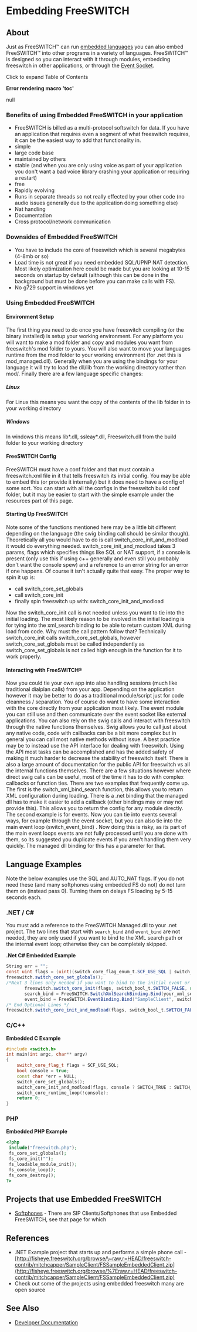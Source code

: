 
# Embedding FreeSWITCH 

 

## About

Just as FreeSWITCH™ can run [embedded languages](https://web.archive.org/web/20170201173729/https://wiki.freeswitch.org/wiki/Languages%5Ffor%5FCall%5FControl) you can also embed FreeSWITCH™ into other programs in a variety of languages. FreeSWITCH™ is designed so you can interact with it through modules, embedding freeswitch in other applications, or through the [Event Socket](https://wiki.freeswitch.org/wiki/Event%5FSocket "Event Socket").

Click to expand Table of Contents

**Error rendering macro 'toc'**

null

### Benefits of using Embedded FreeSWITCH in your application

* FreeSWITCH is billed as a multi-protocol softswitch for data. If you have an application that requires even a segment of what freeswitch requires, it can be the easiest way to add that functionality in.
* simple
* large code base
* maintained by others
* stable (and when you are only using voice as part of your application you don't want a bad voice library crashing your application or requiring a restart)
* free
* Rapidly evolving
* Runs in separate threads so not really effected by your other code (no audio issues generally due to the application doing something else)
* Nat handling
* Documentation
* Cross protocol/network communication

### Downsides of Embedded FreeSWITCH

* You have to include the core of freeswitch which is several megabytes (4-8mb or so)
* Load time is not great if you need embedded SQL/UPNP NAT detection. Most likely optimization here could be made but you are looking at 10-15 seconds on startup by default (although this can be done in the background but must be done before you can make calls with FS).
* No g729 support in windows yet

### Using Embedded FreeSWITCH

#### Environment Setup

The first thing you need to do once you have freeswitch compiling (or the binary installed) is setup your working environment. For any platform you will want to make a mod folder and copy and modules you want from freeswitch's mod folder to yours. You will also want to move your languages runtime from the mod folder to your working environment (for .net this is mod\_managed.dll). Generally when you are using the bindings for your language it will try to load the dll/lib from the working directory rather than mod/. Finally there are a few language specific changes:

##### Linux

For Linux this means you want the copy of the contents of the lib folder in to your working directory

##### Windows

In windows this means lib\*.dll, ssleay\*.dll, Freeswitch.dll from the build folder to your working directory

#### FreeSWITCH Config

FreeSWITCH must have a conf folder and that must contain a freeswitch.xml file in it that tells freeswitch its initial config. You may be able to embed this (or provide it internally) but it does need to have a config of some sort. You can start with all the configs in the freeswitch build conf folder, but it may be easier to start with the simple example under the resources part of this page.

#### Starting Up FreeSWITCH

Note some of the functions mentioned here may be a little bit different depending on the language (the swig binding call should be similar though). Theoretically all you would have to do is call switch\_core\_init\_and\_modload it would do everything needed. switch\_core\_init\_and\_modload takes 3 params, flags which specifies things like SQL or NAT support, if a console is present (only use this if using c++ generally and even still you probably don't want the console spew) and a reference to an error string for an error if one happens. Of course it isn't actually quite that easy. The proper way to spin it up is:

* call switch\_core\_set\_globals
* call switch\_core\_init
* finally spin freeswitch up with: switch\_core\_init\_and\_modload

Now the switch\_core\_init call is not needed unless you want to tie into the initial loading. The most likely reason to be involved in the initial loading is for tying into the xml\_search binding to be able to return custom XML during load from code. Why must the call pattern follow that? Technically switch\_core\_init calls switch\_core\_set\_globals, however switch\_core\_set\_globals must be called independently as switch\_core\_set\_globals is not called high enough in the function for it to work properly.

#### Interacting with FreeSWITCH®

Now you could tie your own app into also handling sessions (much like traditional dialplan calls) from your app. Depending on the application however it may be better to do as a traditional module/script just for code cleanness / separation. You of course do want to have some interaction with the core directly from your application most likely. The event module you can still use and then communicate over the event socket like external applications. You can also rely on the swig calls and interact with freeswitch through the native functions themselves. Swig allows you to call just about any native code, code with callbacks can be a bit more complex but in general you can call most native methods without issue. A best practice may be to instead use the API interface for dealing with freeswitch. Using the API most tasks can be accomplished and has the added safety of making it much harder to decrease the stability of freeswitch itself. There is also a large amount of documentation for the public API for freeswitch vs all the internal functions themselves. There are a few situations however where direct swig calls can be useful, most of the time it has to do with complex callbacks or function ties. There are two examples that frequently come up. The first is the switch\_xml\_bind\_search function, this allows you to return XML configuration during loading. There is a .net binding that the managed dll has to make it easier to add a callback (other bindings may or may not provide this). This allows you to return the config for any module directly. The second example is for events. Now you can tie into events several ways, for example through the event socket, but you can also tie into the main event loop (switch\_event\_bind) . Now doing this is risky, as its part of the main event loops events are not fully processed until you are done with them, so its suggested you duplicate events if you aren't handling them very quickly. The managed dll binding for this has a parameter for that.

## Language Examples

Note the below examples use the SQL and AUTO\_NAT flags. If you do not need these (and many softphones using embedded FS do not) do not turn them on (instead pass 0). Turning them on delays FS loading by 5-15 seconds each.

### .NET / C#

You must add a reference to the FreeSWITCH.Managed.dll to your .net project. The two lines that start with `search_bind` and `event_bind` are not needed, they are only used if you want to bind to the XML search path or the internal event loop; otherwise they can be completely skipped.

**.Net C# Embedded Example**

```csharp
String err = "";
const uint flags = (uint)(switch_core_flag_enum_t.SCF_USE_SQL | switch_core_flag_enum_t.SCF_USE_AUTO_NAT);
freeswitch.switch_core_set_globals();
/*Next 3 lines only needed if you want to bind to the initial event or xml config search loops */
       freeswitch.switch_core_init(flags, switch_bool_t.SWITCH_FALSE, ref err);		
       search_bind = FreeSWITCH.SwitchXmlSearchBinding.Bind(your_xml_search_func, switch_xml_section_enum_t.SWITCH_XML_SECTION_CONFIG);
       event_bind = FreeSWITCH.EventBinding.Bind("SampleClient", switch_event_types_t.SWITCH_EVENT_ALL, null, your_event_handler_func, true);
/* End Optional Lines */
freeswitch.switch_core_init_and_modload(flags, switch_bool_t.SWITCH_FALSE, ref err);
```
  
  
### C/C++

**Embedded C Example**

```cpp
#include <switch.h>
int main(int argc, char** argv)
{
	switch_core_flag_t flags = SCF_USE_SQL;
	bool console = true;
	const char *err = NULL; 	
	switch_core_set_globals();	
	switch_core_init_and_modload(flags, console ? SWITCH_TRUE : SWITCH_FALSE, &err);
	switch_core_runtime_loop(!console);	
	return 0;
}
```

### PHP

**Embedded PHP Example**

```php
<?php
 include("freeswitch.php");
 fs_core_set_globals();
 fs_core_init("");
 fs_loadable_module_init();
 fs_console_loop();
 fs_core_destroy();
?>
```

  
## Projects that use Embedded FreeSWITCH

* [Softphones](https://wiki.freeswitch.org/wiki/Softphones "Softphones") \- There are SIP Clients/Softphones that use Embedded FreeSWITCH, see that page for which

## References

* .NET Example project that starts up and performs a simple phone call - [http://fisheye.freeswitch.org/browse/\~raw,r=HEAD/freeswitch-contrib/mitchcapper/SampleClient/FSSampleEmbeddedClient.zip](http://fisheye.freeswitch.org/browse/%7Eraw,r=HEAD/freeswitch-contrib/mitchcapper/SampleClient/FSSampleEmbeddedClient.zip)
* Check out some of the projects using embedded freeswitch many are open source

## See Also

* [Developer Documentation](https://wiki.freeswitch.org/wiki/Documentation/Developer%5FDocumentation "Documentation/Developer Documentation")

  


